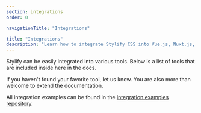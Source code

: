 ```yaml
---
section: integrations
order: 0

navigationTitle: "Integrations"

title: "Integrations"
description: "Learn how to integrate Stylify CSS into Vue.js, Nuxt.js, Next.js or Symfony framework or Webpack. Style your website faster."
---
```


Stylify can be easily integrated into various tools. Below is a list of tools that are included inside here in the docs.

If you haven't found your favorite tool, let us know. You are also more than welcome to extend the documentation.

<Note>All integration examples can be found in the [integration examples repository](https://github.com/stylify/integrations-examples).</Note>

<IntegrationBlocks />
